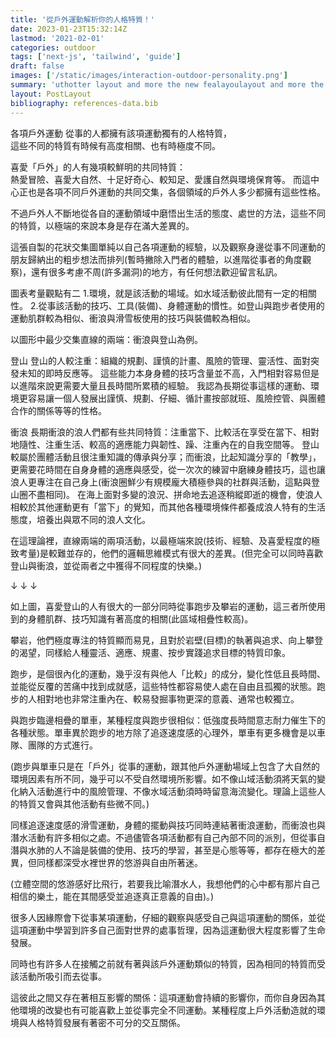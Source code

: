 ```yaml
---
title: '從戶外運動解析你的人格特質！'
date: 2023-01-23T15:32:14Z
lastmod: '2021-02-01'
categories: outdoor
tags: ['next-js', 'tailwind', 'guide']
draft: false
images: ['/static/images/interaction-outdoor-personality.png']
summary: 'uthotter layout and more the new fealayoulayout and more the new the new layout andlayout and more the new layout and more the new layout and more the new layout and more the new layout and more the new layout and more the new layout and more the new  more the new layout and more the new tures released in v1 - code block copy, multiple authors, frontmatter layout and morethe new features released in v1 - code block copy, multiple authors, frontmatter layout and morethe new features released in v1 - code block copy, multiple authors, frontmatter layout and morethe new features released in v1 - codetter layout and more'
layout: PostLayout
bibliography: references-data.bib
---
```


各項戶外運動 從事的人都擁有該項運動獨有的人格特質，  
這些不同的特質有時候有高度相關、也有時極度不同。

 

喜愛「戶外」的人有幾項較鮮明的共同特質：  
熱愛冒險、喜愛大自然、十足好奇心、較知足、愛護自然與環境保育等。
而這中心正也是各項不同戶外運動的共同交集，各個領域的戶外人多少都擁有這些性格。

 

不過戶外人不斷地從各自的運動領域中磨悟出生活的態度、處世的方法，這些不同的特質，以極端的來說本身是存在滿大差異的。

 

這張自製的花狀交集圖單純以自己各項運動的經驗，以及觀察身邊從事不同運動的朋友歸納出的粗步想法而排列(暫時撇除入門者的體驗，以進階從事者的角度觀察)，還有很多考慮不周(許多漏洞)的地方，有任何想法歡迎留言私訊。

圖表考量觀點有二
1.環境，就是該活動的場域。如水域活動彼此間有一定的相關性。
2.從事該活動的技巧、工具(裝備)、身體運動的慣性。如登山與跑步者使用的運動肌群較為相似、衝浪與滑雪板使用的技巧與裝備較為相似。

 

以圖形中最少交集直線的兩端：衝浪與登山為例。


登山
登山的人較注重：組織的規劃、謹慎的計畫、風險的管理、靈活性、面對突發未知的即時反應等。
這些能力本身身體的技巧含量並不高，入門相對容易但是以進階來說更需要大量且長時間所累積的經驗。
我認為長期從事這樣的運動、環境更容易讓一個人發展出謹慎、規劃、仔細、循計畫按部就班、風險控管、與團體合作的關係等等的性格。

衝浪
長期衝浪的浪人們都有些共同特質：注重當下、比較活在享受在當下、相對地隨性、注重生活、較高的適應能力與韌性、躁、注重內在的自我空間等。
登山較屬於團體活動且很注重知識的傳承與分享；而衝浪，比起知識分享的「教學」，更需要花時間在自身身體的適應與感受，從一次次的練習中磨練身體技巧，這也讓浪人更專注在自己身上(衝浪圈鮮少有規模龐大積極參與的社群與活動，這點與登山圈不盡相同)。
在海上面對多變的浪況、拼命地去追逐稍縱即逝的機會，使浪人相較於其他運動更有「當下」的覺知，而其他各種環境條件都養成浪人特有的生活態度，培養出與眾不同的浪人文化。

 

 

在這理論裡，直線兩端的兩項活動，以最極端來說(技術、經驗、及喜愛程度的極致考量)是較難並存的，他們的邏輯思維模式有很大的差異。(但完全可以同時喜歡登山與衝浪，並從兩者之中獲得不同程度的快樂。)

 

↓
↓
↓

 

如上圖，喜愛登山的人有很大的一部分同時從事跑步及攀岩的運動，這三者所使用到的身體肌群、技巧知識有著高度的相關(此區域相疊性較高)。

 

攀岩，他們極度專注的特質顯而易見，且對於岩壁(目標)的執著與追求、向上攀登的渴望，同樣給人種靈活、適應、規畫、按步實踐追求目標的特質印象。

跑步，是個很內化的運動，幾乎沒有與他人「比較」的成分，變化性低且長時間、並能從反覆的苦痛中找到成就感，這些特性都容易使人處在自由且孤獨的狀態。跑步的人相對地也非常注重內在、較易發掘事物更深的意義、通常也較獨立。

與跑步臨邊相疊的單車，某種程度與跑步很相似：低強度長時間意志耐力催生下的各種狀態。單車異於跑步的地方除了追逐速度感的心理外，單車有更多機會是以車隊、團隊的方式進行。

(跑步與單車只是在「戶外」從事的運動，跟其他戶外運動場域上包含了大自然的環境因素有所不同，幾乎可以不受自然環境所影響。如不像山域活動須將天氣的變化納入活動進行中的風險管理、不像水域活動須時時留意海流變化。理論上這些人的特質又會與其他活動有些微不同。)

 

同樣追逐速度感的滑雪運動，身體的擺動與技巧同時連結著衝浪運動，而衝浪也與潛水活動有許多相似之處。不過儘管各項活動都有自己內部不同的派別，但從事自潛與水肺的人不論是裝備的使用、技巧的學習，甚至是心態等等，都存在極大的差異，但同樣都深受水裡世界的悠游與自由所著迷。

(立體空間的悠游感好比飛行，若要我比喻潛水人，我想他們的心中都有那片自己相信的樂土，能在其間感受並追逐真正意義的自由)。)

 

 

 

很多人因緣際會下從事某項運動，仔細的觀察與感受自己與這項運動的關係，並從這項運動中學習到許多自己面對世界的處事哲理，因為這運動很大程度影響了生命發展。

同時也有許多人在接觸之前就有著與該戶外運動類似的特質，因為相同的特質而受該活動所吸引而去從事。

這彼此之間又存在著相互影響的關係：這項運動會持續的影響你，而你自身因為其他環境的改變也有可能喜歡上並從事完全不同運動。某種程度上戶外活動造就的環境與人格特質發展有著密不可分的交互關係。
